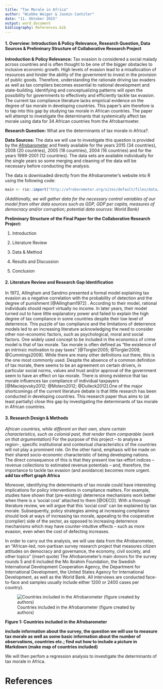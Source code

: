 ```yaml
---
title: "Tax Morale in Africa"
author: "Wiebke Weiger & Jasmin Cantzler"
date: "11. Oktober 2015"
output: word_document
bibliography: References.bib
---
```




#### 1. Overview: Introduction & Policy Relevance, Research Question, Data Sources & Preliminary Structure of Collaborative Research Project

**Introduction & Policy Relevance:**
Tax evasion is considered a social malady across countries and is often thought to be one of the bigger obstacles to inclusive economic growth. High levels of evasion lead to a misallocation of resources and hinder the ability of the government to invest in the provision of public goods. Therefore, understanding the rationale driving tax evaders as well as tax compliers becomes essential to national development and state-building. Identifying and conceptualizing patterns will open the possibility for governments to effectively and efficiently tackle tax evasion. The current tax compliance literature lacks empirical evidence on the degree of tax morale in developing countries. This paper's aim therefore is to tap into this gap by studying tax morale in African countries. The paper will attempt to investigate the determinants that systemically affect tax morale using data for 34 African countries from the Afrobarmoeter.

**Research Question:** 
What are the determinants of tax morale in Africa?. 

**Data Sources:** 
The data we will use to investigate this question is provided by the [Afrobarometer](http://www.afrobarometer.org/) and freely available for the years 2015 (34 countries), 2008 (20 countries), 2005 (18 countries), 2004 (16 countries) and for the years 1999-2001 (12 countries). The data sets are available individually for the single years so some merging and cleaning of the data will be necessary before conducting the analysis.

The data is downloaded directly from the Afrobarometer's website into R using the following code:

```r
main <- rio::import("http://afrobarometer.org/sites/default/files/data/round-5/merged_r5_data_0.sav")
```


*(Additionally, we will gather data for the necessary control variables of our model from other data sources such as GDP, GDP per capita, measures of democracy and/or corruption; potential data sources: World Bank)*


**Preliminary Structure of the Final Paper for the Collaborative Research Project:**

1. Introduction

2. Literature Review

3. Data & Method

4. Results and Discussion

5. Conclusion

#### 2. Literature Review and Research Gap Identification
In 1972, Allingham and Sandmo presented a formal model explaining tax evasion as a negative correlation with the probability of detection and the degree of punishment [@Allingham1972] . According to their model, rational individuals should report virtually no income. In later years, their model turned out to have little explanatory power and failed to explain the high degree of tax compliance in some countries despite their low level of deterrence. This puzzle of tax compliance and the limitations of deterrence models led to an increasing literature acknowledging the need to consider other non-economic factors, such as psychological, moral and social factors. One widely used concept to be included in the economics of crime model is that of tax morale. Tax morale is often defined as “the existence of an intrinsic motivation to pay taxes” [@Torgler2005; @Torgler2009; @Cummings2009]. While there are many other definitions out there, this is the one most commonly used. Despite the absence of a common definition of tax morale, there seems to be an agreement on certain drivers, in particular social norms, values and trust and/or approval of the government seem to have an effect on tax morale. There is strong evidence that tax morale influences tax compliance of individual taxpayers 
[@Maciejovsky2012; @Molero2012; @Dulleck2012].One of the major shortcomings of the current literature debate is that little research has been conducted in developing countries. This research paper thus aims to (at least partially) close this gap by investigating the determinants of tax morale in African countries. 

#### 3. Research Design & Methods
*African countries, while different on their own, share certain characteristics, such as colonial past, that render them comparable (work on that argumentation)* For the purpose of this project – to analyse a region-, specific institutional and contextual characteristics of the countries will not play a prominent role. On the other hand, emphasis will be made on their shared socio-economic characteristic of being developing nations. The direct consequence of this is that they present low tax-effort indices – revenue collections to estimated revenue potentials – and, therefore, the importance to tackle tax evasion (and avoidance) becomes more urgent. **add tax effort graph Africa**

Moreover, identifying the determinants of tax morale could have interesting implications for policy interventions in compliance matters. For example, studies have shown that (pre-existing) deterrence mechanisms work better when there is a ‘social cost’ attached to them [@OECD]. With a thorough literature review, we will argue that this ‘social cost’ can be explained by tax morale. Subsequently, policy strategies aiming at increasing compliance should look at ways of increasing tax morale, appealing to the cooperative (complier) side of the sector, as opposed to increasing deterrence mechanisms which may have counter-intuitive effects – such as more evasion, even when the cost of defecting increases.

In order to carry out the analysis, we will use data from the Afrobarometer, an "African-led, non-partisan survey research project that measures citizen attitudes on democracy and governance, the economy, civil society, and other topics" (insert quote) The Afrobarometer's main donors for the survey rounds 5 and 6 included the Mo Ibrahim Foundation, the Swedish International Development Cooperation Agency, the Department for International Development, the United States Agency for International Development, as well as the World Bank. All interviews are conducted face-to-face and samples usually include either 1200 or 2400 cases per country).

![Countries included in the Afrobarometer (figure created by authors)](Map_Countries.png)

**Figure 1: Countries included in the Afrobarometer**


**include information about the survey, the question we will use to measure tax morale as well as some basic information about the number of observations, countries etc.; find out how to include a picture in Markdown (make map of countries included)**

We will then perfom a regression analysis to investigate the determinants of tax morale in Africa.

# References
